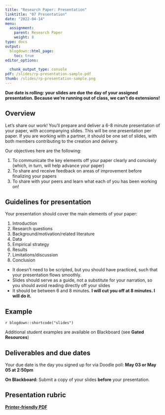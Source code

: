 ```yaml
---
title: "Research Paper: Presentation"
linktitle: "07 Presentation"
date: "2022-04-14"
menu:
  assignment:
    parent: Research Paper
    weight: 8
type: docs
output:
  blogdown::html_page:
    toc: true
editor_options: 
  
  chunk_output_type: console
pdf: /slides/rp-presentation-sample.pdf
thumb: /slides/rp-presentation-sample.png
---
```


**Due date is rolling: your slides are due the day of your assigned presentation. Because we're running out of class, we can't do extensions!** 

## Overview 

Let's share our work! You'll prepare and deliver a 6-8 minute presentation of your paper, with accompanying slides. This will be one presentation per paper. If you are working with a partner, it should be one set of slides, with both members contributing to the creation and delivery. 


Our objectives here are the following: 

1. To communicate the key elements off your paper clearly and concisely (which, in turn, will help advance your paper)
2. To share and receive feedback on areas of improvement before finalizing your papers
3. To share with your peers and learn what each of you has been working on!



## Guidelines for presentation

Your presentation should cover the main elements of your paper: 

  1. Introduction 
  2. Research questions 
  3. Background/motivation/related literature 
  4. Data
  5. Empirical strategy
  6. Results 
  7. Limitations/discussion 
  8. Conclusion
  
- It doesn't need to be scripted, but you should have practiced, such that your presentation flows smoothly. 
- Slides should serve as a guide, not a substitute for your narration, so you should avoid reading directly off your slides
- It should be between 6 and 8 minutes. **I will cut you off at 8 minutes. I will do it.** 

## Example 

`r blogdown::shortcode("slides")`

Additional student examples are available on Blackboard (see **Gated Resources**)

## Deliverables and due dates

Your due date is the day you signed up for via Doodle poll: **May 03 or May 05 at 2:50pm**

 **On Blackboard:** Submit a copy of your slides **before** your presentation. 


## Presentation rubric

[**Printer-friendly PDF**](../materials/RP_presentation_rubric.pdf)

